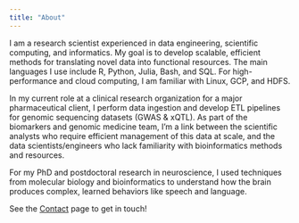```yaml
---
title: "About"
---
```


I am a research scientist experienced in data engineering, scientific computing, and informatics. My goal is to develop scalable, efficient methods for translating novel data into functional resources. The main languages I use include R, Python, Julia, Bash, and SQL. For high-performance and cloud computing, I am familiar with Linux, GCP, and HDFS.

In my current role at a clinical research organization for a major pharmaceutical client, I perform data ingestion and develop ETL pipelines for genomic sequencing datasets (GWAS & xQTL). As part of the biomarkers and genomic medicine team, I'm a link between the scientific analysts who require efficient management of this data at scale, and the data scientists/engineers who lack familiarity with bioinformatics methods and resources.

For my PhD and postdoctoral research in neuroscience, I used techniques from molecular biology and bioinformatics to understand how the brain produces complex, learned behaviors like speech and language.

See the [Contact](https://dmerullo.github.io/contact.html) page to get in touch!
